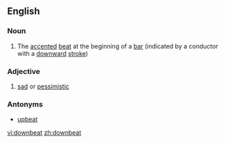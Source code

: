 ==English==

===Noun===
{{en-noun}}

#{{music}} The [[accented]] [[beat]] at the beginning of a [[bar]] (indicated by a conductor with a [[downward]] [[stroke]])

===Adjective===
{{en-adj}}

# [[sad]] or [[pessimistic]]

===Antonyms===
*[[upbeat]]

[[vi:downbeat]]
[[zh:downbeat]]